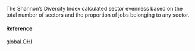 The Shannon's Diversity Index calculated sector evenness based on the total number of sectors and the proportion of jobs belonging to any sector.

#### Reference

[global OHI](http://www.oceanhealthindex.org/methodology/components)